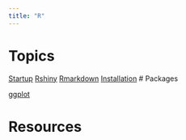 ```yaml
---
title: "R"
---
```


# Topics

[Startup](r_startup)
[Rshiny](r_rshiny)
[Rmarkdown](r_rmarkdown)
[Installation](r_installation)
# Packages

[ggplot](R_ggplot)

# Resources
